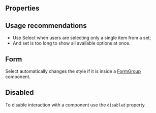
<Meta of={Stories} />

<Intro
  name="Select"
  description="Component with which the user selects a value from a set of suggested options."
/>

<Story of={Stories.Basic} />

## Properties

<Props />

## Usage recommendations

- Use Select when users are selecting only a single item from a set;
- And set is too long to show all available options at once.

## Form

Select automatically changes the style if it is inside a [FormGroup](/?path=/docs/components-formgroup--docs) component.

<Story of={Stories.Form} />

## Disabled

To disable interaction with a component use the `disabled` property.

<Story of={Stories.Disabled} />
